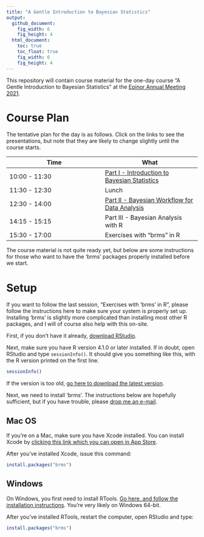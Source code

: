 ```yaml
---
title: "A Gentle Introduction to Bayesian Statistics"
output: 
  github_document:
    fig_width: 6
    fig_height: 4
  html_document:
    toc: true
    toc_float: true
    fig_width: 6
    fig_height: 4
---
```


This repository will contain course material for the one-day course "A Gentle Introduction to Bayesian Statistics" at the [Epinor Annual Meeting 2021](https://en.uit.no/forskning/forskningsgrupper/nyheter/artikkel?p_document_id=476300&sub_id=744901). 

# Course Plan

The tentative plan for the day is as follows. Click on the links to see the presentations, but note that they are likely to change slightly until the course starts.

| Time | What |
| --- | --- |
| 10:00 - 11:30 | [Part I - Introduction to Bayesian Statistics](https://osorensen.github.io/BayesCourseEPINOR2021/part-i-introduction.html) |
| 11:30 - 12:30 | Lunch |
| 12:30 - 14:00 | [Part II - Bayesian Workflow for Data Analysis](part-ii-workflow.html) |
| 14:15 - 15:15 | Part III - Bayesian Analysis with R |
| 15:30 - 17:00 | Exercises with "brms" in R |

The course material is not quite ready yet, but below are some instructions for those who want to have the 'brms' packages properly installed before we start.

# Setup

If you want to follow the last session, "Exercises with 'brms' in R", please follow the instructions here to make sure your system is properly set up. Installing 'brms' is slightly more complicated than installing most other R packages, and I will of course also help with this on-site.

First, if you don't have it already, [download RStudio](https://www.rstudio.com/products/rstudio/download/#download).

Next, make sure you have R version 4.1.0 or later installed. If in doubt, open RStudio and type `sessionInfo()`. It should give you something like this, with the R version printed on the first line.

```r
sessionInfo()
```

If the version is too old, [go here to download the latest version](https://cloud.r-project.org/).

Next, we need to install 'brms'. The instructions below are hopefully sufficient, but if you have trouble, please [drop me an e-mail](mailto:oyss@uio.no).

## Mac OS

If you're on a Mac, make sure you have Xcode installed. You can install Xcode by [clicking this link which you can open in App Store](https://apps.apple.com/us/app/xcode/id497799835?mt=12). 

After you've installed Xcode, issue this command:

```r
install.packages("brms")
```

## Windows

On Windows, you first need to install RTools. [Go here, and follow the installation instructions](https://cran.r-project.org/bin/windows/Rtools/). You're very likely on Windows 64-bit.

After you've installed RTools, restart the computer, open RStudio and type:

```r
install.packages("brms")
```

